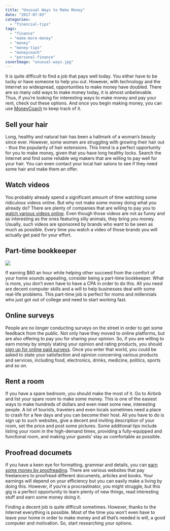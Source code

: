 ```yaml
---
title: "Unusual Ways to Make Money"
date: "2017-07-03"
categories: 
  - "financial-tips"
tags: 
  - "finance"
  - "make-more-money"
  - "money"
  - "money-tips"
  - "moneycoach"
  - "personal-finance"
coverImage: "unusual-ways.jpg"
---
```


It is quite difficult to find a job that pays well today. You either have to be lucky or have someone to help you out. However, with technology and the Internet so widespread, opportunities to make money have doubled. There are so many odd ways to make money today, it is almost unbelievable. Thus, if you’re looking for interesting ways to make money and pay your rent, check out these options. And once you begin making money, you can use [MoneyCoach](https://apps.apple.com/app/apple-store/id989642198?pt=118449936&ct=website&mt=8) to keep track of it.

## Sell your hair

Long, healthy and natural hair has been a hallmark of a woman’s beauty since ever. However, some women are struggling with growing their hair out - thus the popularity of hair extensions. This trend is a perfect opportunity for you to make money, given that you have long healthy locks. Search the Internet and find some reliable wig makers that are willing to pay well for your hair. You can even contact your local hair salons to see if they need some hair and make them an offer.

## Watch videos

You probably already spend a significant amount of time watching some ridiculous videos online. But why not make some money doing what you already do? There are plenty of companies that are willing to pay you to [watch various videos online](http://moneypantry.com/make-money-watching-videos/). Even though those videos are not as funny and as interesting as the ones featuring silly animals, they bring you money. Usually, such videos are sponsored by brands who want to be seen as much as possible. Every time you watch a video of those brands you will actually get paid for your effort.

## Part-time bookkeeper

![](/images/blog-images/pexels-photo-210990.jpg)

If earning $60 an hour while helping other succeed from the comfort of your home sounds appealing, consider being a part-time bookkeeper. What is more, you don’t even have to have a CPA in order to do this. All you need are decent computer skills and a will to help businesses deal with some real-life problems. This part-time job is perfect for moms and millennials who just got out of college and need to start working fast.

## Online surveys

People are no longer conducting surveys on the street in order to get some feedback from the public. Not only have they moved to online platforms, but are also offering to pay you for sharing your opinion. So, if you are willing to earn money by simply stating your opinion and rating products, you should [sign up for online paid surveys](https://www.opinionoutpost.com/). Once you enter that world, you could be asked to state your satisfaction and opinion concerning various products and services, including food, electronics, drinks, medicine, politics, sports and so on.

## Rent a room

If you have a spare bedroom, you should make the most of it. Go to Airbnb and list your spare room to make some money. This is one of the easiest ways to make hundreds of dollars and even meet some new, interesting people. A lot of tourists, travelers and even locals sometimes need a place to crash for a few days and you can become their host. All you have to do is sign up to such websites, give a decent and inviting description of your room, set the price and post some pictures. Some additional tips include listing your room in the high-demand times, providing a fully-equipped and functional room, and making your guests’ stay as comfortable as possible.

## Proofread documets

If you have a keen eye for formatting, grammar and details, you can [earn some money by proofreading](http://www.wikihow.com/Become-an-Online-Proofreader). There are various websites that pay freelancers to proofread different documents, articles and books. Your earnings will depend on your efficiency but you can easily make a living by doing this. However, if you’re a procrastinator, you might struggle, but this gig is a perfect opportunity to learn plenty of new things, read interesting stuff and earn some money doing it.

Finding a decent job is quite difficult sometimes. However, thanks to the Internet everything is possible. Most of the time you won’t even have to leave your home in order to make money and all that’s needed is will, a good computer and motivation. So, start researching your options.
